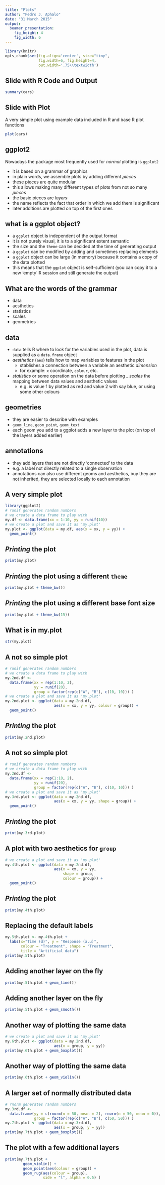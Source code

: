 ```yaml
---
title: "Plots"
author: "Pedro J. Aphalo"
date: "31 March 2015"
output:
  beamer_presentation:
    fig_height: 4
    fig_width: 6
---
```


```r
library(knitr)
opts_chunk$set(fig.align='center', size="tiny",
               fig.width=6, fig.height=4, 
               out.width='.75\\textwidth')
```

## Slide with R Code and Output

```r
summary(cars)
```

## Slide with Plot

A very simple plot using example data included in R and base R plot functions

```r
plot(cars)
```

## ggplot2

Nowadays the package most frequently used for _normal_ plotting is `ggplot2`

- it is based on a grammar of graphics
- in plain words, we assemble plots by adding different _pieces_
- these pieces are quite modular
- this allows making many different types of plots from not so many _pieces_
- the basic pieces are _layers_
- the name reflects the fact that order in which we add them is significant
- later additions are plotted on top of the first ones

## what is a ggplot object?

- a `ggplot` object is independent of the output format
- it is not purely visual, it is to a significant extent semantic
- the size and the `theme` can be decided at the time of generating output
- a `ggplot` can be modified by adding and sometimes replacing elements
- a `ggplot` object can be large (in memory) because it contains a copy of the data plotted
- this means that the `ggplot` object is self-sufficient (you can copy it to a new 'empty' R session and still generate the output)

## What are the words of the grammar
- data
- aesthetics
- statistics
- scales
- geometries

## data
- `data` tells R where to look for the variables used in the plot, data is supplied
as a `data.frame` object
-  _aesthetics_ (`aes`) tells how to map variables to features in the plot
   * stablishes a connection between a variable an aesthetic _dimension_
   * for example: `x` coordinate, `colour`, etc.
-  _statistics_ or some operation on the data before plotting
_  _scales_ the mapping between data values and aesthetic values
   * e.g. is value 1 by plotted as red and value 2 with say blue, or using some other colours
   
## geometries
- they are easier to describe with examples
- `geom_line`, `geom_point`, `geom_text` 
- each geom you add to a ggplot adds a new layer to the plot (on top of the layers added earlier)

## annotations
- they add layers that are not directly 'connected' to the data
- e.g. a label not directly related to a single observation
- annotations can also use different geoms and aesthetics, buy they are not inherited, they are
selected locally to each annotation

## A very simple plot
```r
library(ggplot2)
# runif generates random numbers
# we create a data frame to play with
my.df <- data.frame(xx = 1:10, yy = runif(10))
# we create a plot and save it as 'my.plot'
my.plot <- ggplot(data = my.df, aes(x = xx, y = yy)) + 
  geom_point()
```

## _Printing_ the plot
```r
print(my.plot)
```

## _Printing_ the plot using a different `theme`
```r
print(my.plot + theme_bw())
```

## _Printing_ the plot using a different base font size
```r
print(my.plot + theme_bw(15))
```

## What is in my.plot

```r
str(my.plot)
```

## A not so simple plot
```r
# runif generates random numbers
# we create a data frame to play with
my.2nd.df <- 
  data.frame(xx = rep(1:10, 2), 
             yy = runif(20), 
             group = factor(rep(c("A", "B"), c(10, 10))) )
# we create a plot and save it as 'my.plot'
my.2nd.plot <- ggplot(data = my.2nd.df,
                      aes(x = xx, y = yy, colour = group)) + 
  geom_point()
```

## _Printing_ the plot
```r
print(my.2nd.plot)
```


## A not so simple plot
```r
# runif generates random numbers
# we create a data frame to play with
my.2nd.df <- 
  data.frame(xx = rep(1:10, 2), 
             yy = runif(20), 
             group = factor(rep(c("A", "B"), c(10, 10))) )
# we create a plot and save it as 'my.plot'
my.3rd.plot <- ggplot(data = my.2nd.df,
                      aes(x = xx, y = yy, shape = group)) + 
  geom_point()
```

## _Printing_ the plot
```r
print(my.3rd.plot)
```

## A plot with two aesthetics for `group`
```r
# we create a plot and save it as 'my.plot'
my.4th.plot <- ggplot(data = my.2nd.df,
                      aes(x = xx, y = yy, 
                          shape = group,
                          colour = group)) + 
  geom_point()
```

## _Printing_ the plot
```r
print(my.4th.plot)
```

## Replacing the default labels
```r
my.5th.plot <- my.4th.plot +
  labs(x="Time (d)", y = "Response (a.u)", 
       colour = "Treatment", shape = "Treatment",
       title = "Artificial data")
print(my.5th.plot)
```

## Adding another layer on the fly
```r
print(my.5th.plot + geom_line())
```

## Adding another layer on the fly
```r
print(my.5th.plot + geom_smooth())
```

## Another way of plotting the same data
```r
# we create a plot and save it as 'my.plot'
my.6th.plot <- ggplot(data = my.2nd.df,
                      aes(x = group, y = yy))
print(my.6th.plot + geom_boxplot())
```

## Another way of plotting the same data
```r
print(my.6th.plot + geom_violin())
```

## A larger set of normally distributed data
```r
# rnorm generates random numbers
my.3rd.df <- 
  data.frame(yy = c(rnorm(n = 50, mean = 2), rnorm(n = 50, mean = 0)),
             group = factor(rep(c("A", "B"), c(50, 50))) )
my.7th.plot <- ggplot(data = my.3rd.df,
                      aes(x = group, y = yy))
print(my.7th.plot + geom_boxplot())
```

## The plot with a few additional layers

```r
print(my.7th.plot + 
        geom_violin() +
        geom_point(aes(colour = group)) +
        geom_rug(aes(colour = group), 
                 side = "l", alpha = 0.5) )
```

